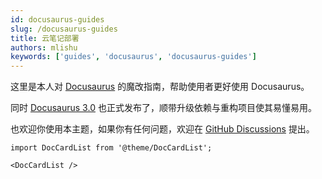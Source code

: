```yaml
---
id: docusaurus-guides
slug: /docusaurus-guides
title: 云笔记部署
authors: mlishu
keywords: ['guides', 'docusaurus', 'docusaurus-guides']
---
```


这里是本人对 [Docusaurus](https://docusaurus.io/) 的魔改指南，帮助使用者更好使用 Docusaurus。

同时 [Docusaurus 3.0](https://docusaurus.io/zh-CN/blog/releases/3.0) 也正式发布了，顺带升级依赖与重构项目使其易懂易用。

也欢迎你使用本主题，如果你有任何问题，欢迎在 [GitHub Discussions](https://github.com/mlishu/blog/discussions) 提出。

```mdx-code-block
import DocCardList from '@theme/DocCardList';

<DocCardList />
```
